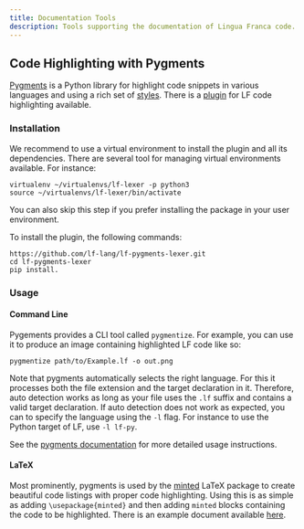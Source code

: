 ```yaml
---
title: Documentation Tools
description: Tools supporting the documentation of Lingua Franca code.
---
```


## Code Highlighting with Pygments

[Pygments](https://pygments.org/) is a Python library for highlight code snippets in various languages and using a rich set of [styles](https://pygments.org/styles/). There is a [plugin](https://github.com/lf-lang/lf-pygments-lexer) for LF code highlighting available.

### Installation

We recommend to use a virtual environment to install the plugin and all its dependencies.
There are several tool for managing virtual environments available. For instance:
```
virtualenv ~/virtualenvs/lf-lexer -p python3
source ~/virtualenvs/lf-lexer/bin/activate
```
You can also skip this step if you prefer installing the package in your user environment.

To install the plugin, the following commands:
```
https://github.com/lf-lang/lf-pygments-lexer.git
cd lf-pygments-lexer
pip install.
```

### Usage

#### Command Line

Pygements provides a CLI tool called `pygmentize`. For example, you can use it to produce an image containing highlighted LF code like so:
```
pygmentize path/to/Example.lf -o out.png
```
Note that pygments automatically selects the right language. For this it processes both the file extension and the target declaration in it.
Therefore, auto detection works as long as your file uses the `.lf` suffix and contains a valid target declaration. If auto detection does not work as expected, you can to specify the language using the `-l` flag. For instance to use the Python target of LF, use `-l lf-py`.

See the [pygments documentation](https://pygments.org/docs/cmdline/) for more detailed usage instructions.

#### LaTeX

Most prominently, pygments is used by the [minted](https://ctan.org/pkg/minted?lang=en) LaTeX package to create beautiful code listings with proper code highlighting.
Using this is as simple as adding `\usepackage{minted}` and then adding `minted` blocks containing the code to be highlighted.
There is an example document available [here](https://github.com/lf-lang/lf-pygments-lexer/blob/main/example/example.tex).
